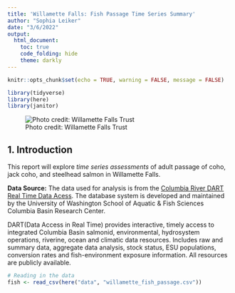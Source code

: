 ```yaml
---
title: 'Willamette Falls: Fish Passage Time Series Summary'
author: "Sophia Leiker"
date: "3/6/2022"
output: 
  html_document:
    toc: true
    code_folding: hide
    theme: darkly
---
```


```r
knitr::opts_chunk$set(echo = TRUE, warning = FALSE, message = FALSE)

library(tidyverse)
library(here)
library(janitor)

```

![Photo credit: Willamette Falls Trust ](https://images.squarespace-cdn.com/content/v1/5c33c4d3b1059881395762dd/1636003105157-PSJVWMNO33XHWUW3Z9R3/20211029_125404.jpg?format=1500w)

## 1. Introduction

This report will explore *time series assessments* of adult passage of coho, jack coho, and steelhead salmon in Willamette Falls. 

**Data Source:** The data used for analysis is from the [Columbia River DART Real Time Data Acess](http://www.cbr.washington.edu/dart/query/adult_graph_text). The database system is developed and maintained by the University of Washington School of Aquatic & Fish Sciences Columbia Basin Research Center. 

DART(Data Access in Real Time) provides interactive, timely access to integrated Columbia Basin salmonid, environmental, hydrosystem operations, riverine, ocean and climatic data resources. Includes raw and summary data, aggregate data analysis, stock status, ESU populations, conversion rates and fish-environment exposure information. All resources are publicly available.

```r
# Reading in the data
fish <- read_csv(here("data", "willamette_fish_passage.csv"))
```



